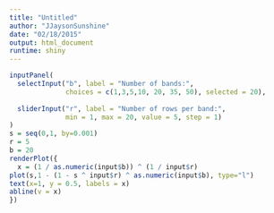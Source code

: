 ```yaml
---
title: "Untitled"
author: "JJaysonSunshine"
date: "02/18/2015"
output: html_document
runtime: shiny
---
```


```r
inputPanel(
  selectInput("b", label = "Number of bands:",
              choices = c(1,3,5,10, 20, 35, 50), selected = 20),
  
  sliderInput("r", label = "Number of rows per band:",
              min = 1, max = 20, value = 5, step = 1)
)
s = seq(0,1, by=0.001)
r = 5
b = 20
renderPlot({
  x = (1 / as.numeric(input$b)) ^ (1 / input$r)
plot(s,1 - (1 - s ^ input$r) ^ as.numeric(input$b), type="l")
text(x=1, y = 0.5, labels = x)
abline(v = x)
})
```
